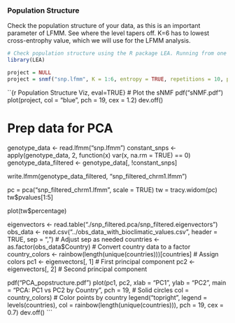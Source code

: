 ### Population Structure
Check the population structure of your data, as this is an important parameter of LFMM. See where the level tapers off. K=6 has to lowest cross-entrophy value, which we will use for the LFMM analysis.

```r
# Check population structure using the R package LEA. Running from one to six Ks. 
library(LEA)

project = NULL
project = snmf("snp.lfmm", K = 1:6, entropy = TRUE, repetitions = 10, project = "new")
```

``{r Population Structure Viz, eval=TRUE}
# Plot the sNMF
pdf("sNMF.pdf")
plot(project, col = "blue", pch = 19, cex = 1.2)
dev.off()

# Prep data for PCA
genotype_data <- read.lfmm("snp.lfmm")
constant_snps <- apply(genotype_data, 2, function(x) var(x, na.rm = TRUE) == 0)
genotype_data_filtered <- genotype_data[, !constant_snps]

write.lfmm(genotype_data_filtered, "snp_filtered_chrm1.lfmm")

pc = pca("snp_filtered_chrm1.lfmm", scale = TRUE)
tw = tracy.widom(pc)
tw$pvalues[1:5]

plot(tw$percentage)

eigenvectors <- read.table("./snp_filtered.pca/snp_filtered.eigenvectors")
obs_data <- read.csv("../obs_data_with_bioclimatic_values.csv", header = TRUE, sep = ",") # Adjust sep as needed
countries <- as.factor(obs_data$Country)  # Convert country data to a factor
country_colors <- rainbow(length(unique(countries)))[countries]  # Assign colors
pc1 <- eigenvectors[, 1]  # First principal component
pc2 <- eigenvectors[, 2]  # Second principal component

pdf("PCA_popstructure.pdf")
plot(pc1, pc2,
     xlab = "PC1",
     ylab = "PC2",
     main = "PCA: PC1 vs PC2 by Country",
     pch = 19,  # Solid circles
     col = country_colors)  # Color points by country
legend("topright", legend = levels(countries), col = rainbow(length(unique(countries))), pch = 19, cex = 0.7)
dev.off()
```
